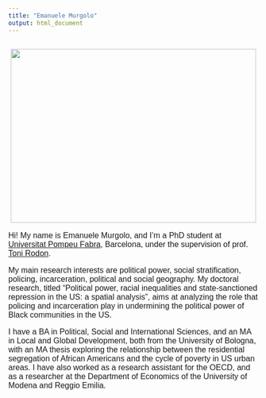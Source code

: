 ```yaml
---
title: "Emanuele Murgolo"
output: html_document
---
```

<div class="fluid-row" id="header">

<h2 style="text-align: center;">


<img loading="lazy" src= "files/Foto.jpg" width="494" height="350">
</h2>
</div>

<font style="font-family: Helvetica, sans-serif; font-size:12pt">

Hi! My name is Emanuele Murgolo, and I'm a PhD student at [Universitat Pompeu Fabra](https://www.upf.edu/web/phd-political-and-social-sciences/), Barcelona,  under the supervision of prof. [Toni Rodon](https://tonirodon.cat/).

My main research interests are political power, social stratification, policing, incarceration, political and social geography. My doctoral research, titled “Political power, racial inequalities and state-sanctioned repression in the US: a spatial analysis”, aims at analyzing the role that policing and incarceration play in undermining the political power of Black communities in the US. 

I have a BA in Political, Social and International Sciences, and an MA in Local and Global Development, both from the University of Bologna, with an MA thesis exploring the relationship between the residential segregation of African Americans and the cycle of poverty in US urban areas. I have also worked as a research assistant for the OECD, and as a researcher at the Department of Economics of the University of Modena and Reggio Emilia.

</font>